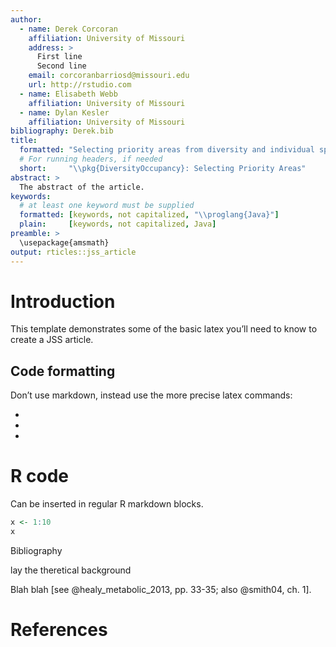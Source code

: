 ```yaml
---
author:
  - name: Derek Corcoran
    affiliation: University of Missouri
    address: >
      First line
      Second line
    email: corcoranbarriosd@missouri.edu
    url: http://rstudio.com
  - name: Elisabeth Webb
    affiliation: University of Missouri
  - name: Dylan Kesler
    affiliation: University of Missouri
bibliography: Derek.bib
title:
  formatted: "Selecting priority areas from diversity and individual species abundance \\pkg{DiversityOccupancy}"
  # For running headers, if needed
  short:     "\\pkg{DiversityOccupancy}: Selecting Priority Areas"
abstract: >
  The abstract of the article.
keywords:
  # at least one keyword must be supplied
  formatted: [keywords, not capitalized, "\\proglang{Java}"]
  plain:     [keywords, not capitalized, Java]
preamble: >
  \usepackage{amsmath}
output: rticles::jss_article
---
```


# Introduction

This template demonstrates some of the basic latex you'll need to know to create a JSS article.

## Code formatting

Don't use markdown, instead use the more precise latex commands:

* \proglang{Java}
* \pkg{plyr}
* \code{print("abc")}

# R code

Can be inserted in regular R markdown blocks.

```r
x <- 1:10
x
```
Bibliography

\cite{healy_metabolic_2013} lay the theretical background

Blah blah [see @healy_metabolic_2013, pp. 33-35; also @smith04, ch. 1].

# References